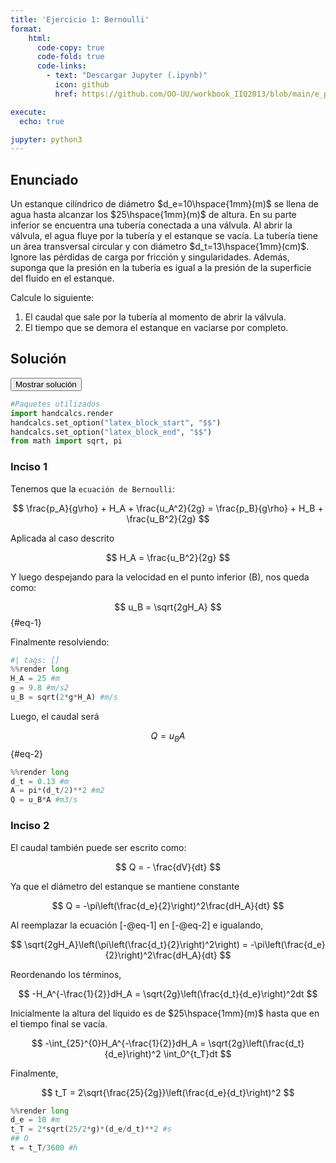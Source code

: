 ```yaml
---
title: 'Ejercicio 1: Bernoulli'
format:
    html: 
      code-copy: true
      code-fold: true
      code-links: 
        - text: "Descargar Jupyter (.ipynb)"
          icon: github
          href: https://github.com/OO-UU/workbook_IIQ2013/blob/main/e_prop/00_bernoulli/jupyter/e00_1.ipynb

execute: 
  echo: true

jupyter: python3
---
```


## Enunciado

Un estanque cilíndrico de diámetro $d_e=10\hspace{1mm}(m)$ se llena de agua hasta alcanzar los $25\hspace{1mm}(m)$ de altura. En su parte inferior se encuentra una tubería conectada a una válvula. Al abrir la válvula, el agua fluye por la tubería y el estanque se vacía. La tubería tiene un área transversal circular y con diámetro $d_t=13\hspace{1mm}(cm)$. Ignore las pérdidas de carga por fricción y singularidades. Además, suponga que la presión en la tubería es igual a la presión de la superficie del fluido en el estanque.

Calcule lo siguiente:

1. El caudal que sale por la tubería al momento de abrir la válvula.
2. El tiempo que se demora el estanque en vaciarse por completo.

## Solución

<button class="btn btn-success" data-bs-toggle="collapse" href="#e00_1-sol" aria-expanded="false">Mostrar solución</button>

::: {#e00_1-sol .collapse .multi-collapse}

```python
#Paquetes utilizados
import handcalcs.render
handcalcs.set_option("latex_block_start", "$$")
handcalcs.set_option("latex_block_end", "$$")
from math import sqrt, pi
```

### Inciso 1

Tenemos que la `ecuación de Bernoulli`:

$$
\frac{p_A}{g\rho} + H_A + \frac{u_A^2}{2g} = \frac{p_B}{g\rho} + H_B + \frac{u_B^2}{2g}
$$

Aplicada al caso descrito

$$
H_A = \frac{u_B^2}{2g}
$$

Y luego despejando para la velocidad en el punto inferior (B), nos queda como:

$$
u_B = \sqrt{2gH_A}
$$ {#eq-1}

Finalmente resolviendo:

```python
#| tags: []
%%render long
H_A = 25 #m
g = 9.8 #m/s2
u_B = sqrt(2*g*H_A) #m/s
```

Luego, el caudal será

$$
Q = u_BA
$$ {#eq-2}

```python
%%render long
d_t = 0.13 #m 
A = pi*(d_t/2)**2 #m2
Q = u_B*A #m3/s
```

### Inciso 2

El caudal también puede ser escrito como:

$$
Q = - \frac{dV}{dt}
$$

Ya que el diámetro del estanque se mantiene constante

$$
Q = -\pi\left(\frac{d_e}{2}\right)^2\frac{dH_A}{dt}
$$

Al reemplazar la ecuación [-@eq-1] en [-@eq-2] e igualando,

$$
\sqrt{2gH_A}\left(\pi\left(\frac{d_t}{2}\right)^2\right) = -\pi\left(\frac{d_e}{2}\right)^2\frac{dH_A}{dt}
$$

Reordenando los términos,

$$
-H_A^{-\frac{1}{2}}dH_A = \sqrt{2g}\left(\frac{d_t}{d_e}\right)^2dt
$$

Inicialmente la altura del líquido es de $25\hspace{1mm}(m)$ hasta que en el tiempo final se vacía.

$$
-\int_{25}^{0}H_A^{-\frac{1}{2}}dH_A = \sqrt{2g}\left(\frac{d_t}{d_e}\right)^2 \int_0^{t_T}dt
$$

Finalmente,

$$
t_T = 2\sqrt{\frac{25}{2g}}\left(\frac{d_e}{d_t}\right)^2
$$

```python
%%render long
d_e = 10 #m
t_T = 2*sqrt(25/2*g)*(d_e/d_t)**2 #s
## O
t = t_T/3600 #h
```
:::